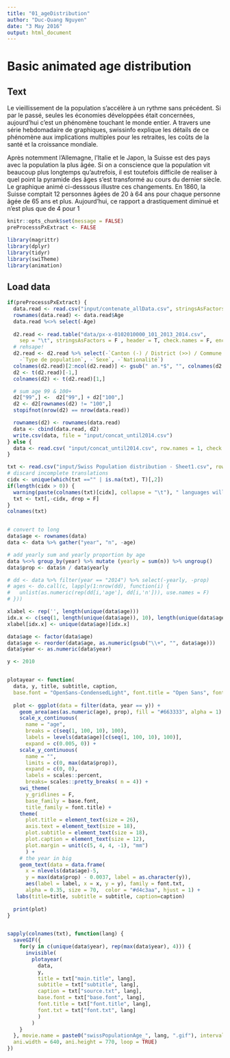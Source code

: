 ```yaml
---
title: "01_ageDistribution"
author: "Duc-Quang Nguyen"
date: "3 May 2016"
output: html_document
---
```


# Basic animated age distribution

## Text

Le vieillissement de la population s'accélère à un rythme sans précédent. Si par le passé, seules les économies développées était concernées, aujourd'hui c'est un phénomène touchant le monde entier. A travers une série hebdomadaire de graphiques, swissinfo explique les détails de ce phénomène aux implications multiples pour les retraites, les coûts de la santé et la croissance mondiale. 

Après notemment l'Allemagne, l'Italie et le Japon, la Suisse est des pays avec la population la plus âgée. Si on a conscience que la population vit beaucoup plus longtemps qu’autrefois, il est toutefois difficile de realiser à quel point la pyramide des âges s'est transformé au cours du dernier siècle. Le graphique animé ci-desssous illustre ces changements. En 1860, la Suisse comptait 12 personnes âgées de 20 à 64 ans pour chaque personne âgée de 65 ans et plus. Aujourd'hui, ce rapport a drastiquement diminué et n'est plus que de 4 pour 1

```r
knitr::opts_chunk$set(message = FALSE)
preProcesssPxExtract <- FALSE

library(magrittr)
library(dplyr)
library(tidyr)
library(swiTheme)
library(animation)
```

## Load data
```r
if(preProcesssPxExtract) {
  data.read <- read.csv("input/contenate_allData.csv", stringsAsFactors = F, check.names = F)
  rownames(data.read) <- data.read$Age
  data.read %<>% select(-Age)
  
  d2.read <- read.table("data/px-x-0102010000_101_2013_2014.csv", 
    sep = "\t", stringsAsFactors = F , header = T, check.names = F, encoding = "latin1")
  # rehsape! 
  d2.read <- d2.read %>% select(-`Canton (-) / District (>>) / Commune (......)`, 
    -`Type de population`, -`Sexe`, -`Nationalité`)
  colnames(d2.read)[2:ncol(d2.read)] <- gsub(" an.*$", "", colnames(d2.read)[2:ncol(d2.read)]  )
  d2 <- t(d2.read)[-1,]
  colnames(d2) <- t(d2.read)[1,]

  # sum age 99 & 100+
  d2["99",] <-  d2["99",] + d2["100",]
  d2 <- d2[rownames(d2) != "100",]
  stopifnot(nrow(d2) == nrow(data.read))

  rownames(d2) <- rownames(data.read)  
  data <- cbind(data.read, d2)
  write.csv(data, file = "input/concat_until2014.csv")
} else {
  data <- read.csv( "input/concat_until2014.csv", row.names = 1, check.names = F)
}

txt <- read.csv("input/Swiss Population distribution - Sheet1.csv", row.names = 1, stringsAsFactors = F)
# discard incomplete translations
cidx <- unique(which(txt =="" | is.na(txt), T)[,2])
if(length(cidx > 0)) {
  warning(paste(colnames(txt)[cidx], collapse = "\t"), " languages will be discarded!", "\n")
  txt <- txt[,-cidx, drop = F]
}
colnames(txt)


# convert to long
data$age <- rownames(data)
data <- data %>% gather("year", "n", -age)

# add yearly sum and yearly proportion by age
data %<>% group_by(year) %>% mutate (yearly = sum(n)) %>% ungroup()
data$prop <- data$n / data$yearly
```

```r
# dd <- data %>% filter(year == "2014") %>% select(-yearly, -prop)
# ages <- do.call(c, lapply(1:nrow(dd), function(i) {
#   unlist(as.numeric(rep(dd[i,'age'], dd[i,'n'])), use.names = F)
# }))
```

```r
xlabel <- rep('', length(unique(data$age)))
idx.x <- c(seq(1, length(unique(data$age)), 10), length(unique(data$age)))
xlabel[idx.x] <- unique(data$age)[idx.x]

data$age <- factor(data$age)
data$age <- reorder(data$age, as.numeric(gsub("\\+", "", data$age)))
data$year <- as.numeric(data$year)

y <- 2010


plotayear <- function(
  data, y, title, subtitle, caption, 
  base.font = "OpenSans-CondensedLight", font.title = "Open Sans", font.txt = "Open Sans") {
  
  plot <- ggplot(data = filter(data, year == y)) + 
    geom_area(aes(as.numeric(age), prop), fill = "#663333", alpha = 1) + 
    scale_x_continuous(
      name = "age", 
      breaks = c(seq(1, 100, 10), 100),
      labels = levels(data$age)[c(seq(1, 100, 10), 100)],
      expand = c(0.005, 0)) +
    scale_y_continuous(
      name = "", 
      limits = c(0, max(data$prop)), 
      expand = c(0, 0), 
      labels = scales::percent, 
      breaks= scales::pretty_breaks( n = 4)) +
    swi_theme(
      y_gridlines = F, 
      base_family = base.font, 
      title_family = font.title) + 
    theme(
      plot.title = element_text(size = 26),
      axis.text = element_text(size = 18),
      plot.subtitle = element_text(size = 18),
      plot.caption = element_text(size = 12),
      plot.margin = unit(c(5, 4, 4, -1), "mm")
      ) +  
    # the year in big
    geom_text(data = data.frame(
      x = nlevels(data$age)-5, 
      y = max(data$prop) - 0.0037, label = as.character(y)),
      aes(label = label, x = x, y = y), family = font.txt, 
      alpha = 0.35, size = 70,  color = "#d4c3aa", hjust = 1) +
   labs(title=title, subtitle = subtitle, caption=caption) 
  
  print(plot)
}


sapply(colnames(txt), function(lang) {
  saveGIF({
    for(y in c(unique(data$year), rep(max(data$year), 4))) {
      invisible(
        plotayear(
          data, 
          y, 
          title = txt["main.title", lang], 
          subtitle = txt["subtitle", lang], 
          caption = txt["source.txt", lang],
          base.font = txt["base.font", lang], 
          font.title = txt["font.title", lang], 
          font.txt = txt["font.txt", lang]
          )
        )
    }
  }, movie.name = paste0("swissPopulationAge_", lang, ".gif"), interval = 0.2, 
  ani.width = 640, ani.height = 770, loop = TRUE)
})








```